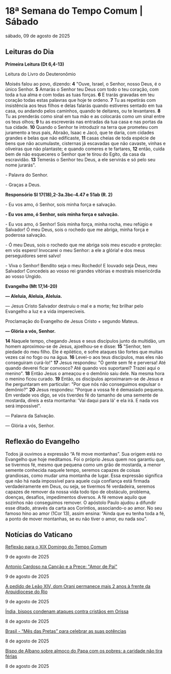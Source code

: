 
# 18ª Semana do Tempo Comum | Sábado

sábado, 09 de agosto de 2025

## Leituras do Dia

**Primeira Leitura (Dt 6,4-13)** 

Leitura do Livro do Deuteronômio

Moisés falou ao povo, dizendo: **4** "Ouve, Israel, o Senhor, nosso Deus, é o único Senhor. **5** Amarás o Senhor teu Deus com todo o teu coração, com toda a tua alma e com todas as tuas forças. **6** E trarás gravadas em teu coração todas estas palavras que hoje te ordeno. **7** Tu as repetirás com insistência aos teus filhos e delas falarás quando estiveres sentado em tua casa, ou andando pelos caminhos, quando te deitares, ou te levantares. **8** Tu as prenderás como sinal em tua mão e as colocarás como um sinal entre os teus olhos; **9** tu as escreverás nas entradas da tua casa e nas portas da tua cidade. **10** Quando o Senhor te introduzir na terra que prometeu com juramento a teus pais, Abraão, Isaac e Jacó, que te daria, com cidades grandes e belas que não edificaste, **11** casas cheias de toda espécie de bens que não acumulaste, cisternas já escavadas que não cavaste, vinhas e oliveiras que não plantaste; e quando comeres e te fartares, **12** então, cuida bem de não esqueceres o Senhor que te tirou do Egito, da casa da escravidão. **13** Temerás o Senhor teu Deus, a ele servirás e só pelo seu nome jurarás".

\- Palavra do Senhor.

\- Graças a Deus.

**Responsório Sl 17(18),2-3a.3bc-4.47 e 51ab (R. 2)** 

\- Eu vos amo, ó Senhor, sois minha força e salvação.

**\- Eu vos amo, ó Senhor, sois minha força e salvação.** 

\- Eu vos amo, ó Senhor! Sois minha força, minha rocha, meu refúgio e Salvador! Ó meu Deus, sois o rochedo que me abriga, minha força e poderosa salvação. 

\- Ó meu Deus, sois o rochedo que me abriga sois meu escudo e proteção: em vós espero! Invocarei o meu Senhor: a ele a glória! e dos meus perseguidores serei salvo! 

\- Viva o Senhor! Bendito seja o meu Rochedo! E louvado seja Deus, meu Salvador! Concedeis ao vosso rei grandes vitórias e mostrais misericórdia ao vosso Ungido. 

**Evangelho (Mt 17,14-20)** 

**— Aleluia, Aleluia, Aleluia.** 

— Jesus Cristo Salvador destruiu o mal e a morte; fez brilhar pelo Evangelho a luz e a vida imperecíveis.

Proclamação do Evangelho de Jesus Cristo + segundo Mateus.

**— Glória a vós, Senhor.** 

**14** Naquele tempo, chegando Jesus e seus discípulos junto da multidão, um homem aproximou-se de Jesus, ajoelhou-se e disse: **15** "Senhor, tem piedade do meu filho. Ele é epilético, e sofre ataques tão fortes que muitas vezes cai no fogo ou na água. **16** Levei-o aos teus discípulos, mas eles não conseguiram curá-lo!" **17** Jesus respondeu: "Ó gente sem fé e perversa! Até quando deverei ficar convosco? Até quando vos suportarei? Trazei aqui o menino". **18** Então Jesus o ameaçou e o demônio saiu dele. Na mesma hora o menino ficou curado. **19** Então, os discípulos aproximaram-se de Jesus e lhe perguntaram em particular: "Por que nós não conseguimos expulsar o demônio?" **20** Jesus respondeu: "Porque a vossa fé é demasiado pequena. Em verdade vos digo, se vós tiverdes fé do tamanho de uma semente de mostarda, direis a esta montanha: 'Vai daqui para lá' e ela irá. E nada vos será impossível".

 — Palavra da Salvação.

 — Glória a vós, Senhor.

## Reflexão do Evangelho

 Todos já ouvimos a expressão “A fé move montanhas”. Sua origem está no Evangelho que hoje meditamos. Foi o próprio Jesus quem nos garantiu que, se tivermos fé, mesmo que pequena como um grão de mostarda, a menor semente conhecida naquele tempo, seremos capazes de coisas grandiosas, como mudar uma montanha de lugar. Essa expressão significa que não há nada impossível para aquele cuja confiança está firmada verdadeiramente em Deus, ou seja, se tivermos fé verdadeira, seremos capazes de remover da nossa vida todo tipo de obstáculo, problema, doenças, desafios, impedimentos diversos. A fé remove aquilo que sozinhos não conseguimos remover. O apóstolo Paulo ajudou a difundir esse ditado, através da carta aos Coríntios, associando-o ao amor. No seu famoso hino ao amor (1Cor 13), assim ensina: “Ainda que eu tenha toda a fé, a ponto de mover montanhas, se eu não tiver o amor, eu nada sou”.

## Notícias do Vaticano

[Reflexão para o XIX Domingo do Tempo Comum](https://www.vaticannews.va/pt/igreja/news/2025-08/reflexao-xix-domingo-tempo-comum.html) 

9 de agosto de 2025

[Antonio Cardoso na Canção e a Prece: "Amor de Pai"](https://www.vaticannews.va/pt/igreja/news/2025-08/antonio-cardoso-cancao-prece-amor-pai.html) 

9 de agosto de 2025

[A pedido de Leão XIV, dom Orani permanece mais 2 anos à frente da Arquidiocese do Rio](https://www.vaticannews.va/pt/igreja/news/2025-08/dom-orani-tempesta-leao-xiv-mais-dois-anos-arquidiocese-rio.html) 

9 de agosto de 2025

[Índia, bispos condenam ataques contra cristãos em Orissa](https://www.vaticannews.va/pt/igreja/news/2025-08/india-bispos-condenam-ataques-contra-cristaos-orissa.html) 

8 de agosto de 2025

[Brasil - “Mês das Pretas” para celebrar as suas potências](https://www.vaticannews.va/pt/africa/news/2025-08/brasil-mes-das-pretas-para-celebrar-as-suas-potencias.html) 

8 de agosto de 2025

[Bispo de Albano sobre almoço do Papa com os pobres: a caridade não tira férias](https://www.vaticannews.va/pt/igreja/news/2025-08/papa-leao-xiv-missa-almoco-albano-pobres-17-dezembro-2025.html) 

8 de agosto de 2025